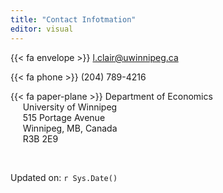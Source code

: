```yaml
---
title: "Contact Infotmation"
editor: visual
---
```


{{< fa envelope >}} [l.clair@uwinnipeg.ca](l.clair@uwinnipeg.ca)

{{< fa phone >}} (204) 789-4216

{{< fa paper-plane >}} Department of Economics   
&nbsp;&nbsp;&nbsp;&nbsp; University of Winnipeg   
&nbsp;&nbsp;&nbsp;&nbsp; 515 Portage Avenue   
&nbsp;&nbsp;&nbsp;&nbsp; Winnipeg, MB, Canada   
&nbsp;&nbsp;&nbsp;&nbsp; R3B 2E9

&nbsp;

Updated on: `r Sys.Date()`